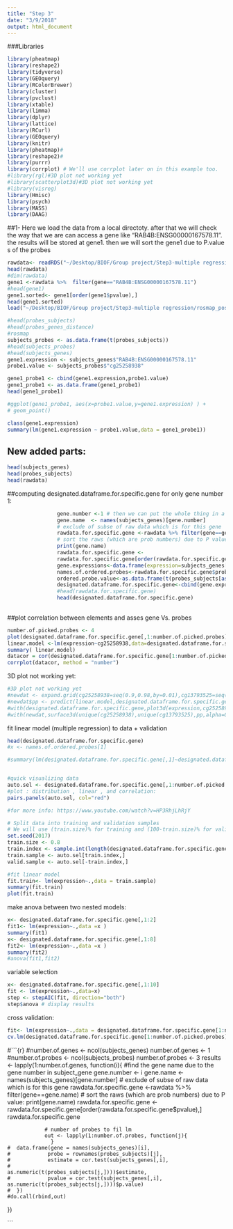 ```yaml
---
title: "Step 3"
date: "3/9/2018"
output: html_document
---
```



###Libraries
```r
library(pheatmap)
library(reshape2)
library(tidyverse)
library(GEOquery)
library(RColorBrewer)
library(cluster)
library(pvclust)
library(xtable)
library(limma)
library(dplyr)
library(lattice)
library(RCurl)
library(GEOquery)
library(knitr)
library(pheatmap)#
library(reshape2)#
library(purrr)
library(corrplot) # We'll use corrplot later on in this example too.
#library(rgl)#3D plot not working yet
#library(scatterplot3d)#3D plot not working yet
#library(visreg)
library(Hmisc)
library(psych)
library(MASS)
library(DAAG)
```


##1- Here we load the data from a local directoty. after that we will check the way that we are can access a gene like "RAB4B:ENSG00000167578.11". the results will be stored at gene1. then we will sort the gene1 due to P.value s of the probes
```r
rawdata<- readRDS("~/Desktop/BIOF/Group project/Step3-multiple regression/subset_of_results_lapply.rds")
head(rawdata)
#dim(rawdata)
gene1 <-rawdata %>%  filter(gene=="RAB4B:ENSG00000167578.11")
#head(gene1)
gene1.sorted<- gene1[order(gene1$pvalue),]
head(gene1.sorted)
load("~/Desktop/BIOF/Group project/Step3-multiple regression/rosmap_postprocV1.RData")
```


```r

#head(probes_subjects)
#head(probes_genes_distance)
#rosmap
subjects_probes <- as.data.frame(t(probes_subjects))
#head(subjects_probes)
#head(subjects_genes)
gene1.expression <- subjects_genes$"RAB4B:ENSG00000167578.11"
probe1.value <- subjects_probes$"cg25258938"
```

```r
gene1_probe1 <- cbind(gene1.expression,probe1.value)
gene1_probe1 <- as.data.frame(gene1_probe1)
head(gene1_probe1)

#ggplot(gene1_probe1, aes(x=probe1.value,y=gene1.expression) ) +
# geom_point()
```

```r
class(gene1.expression)
summary(lm(gene1.expression ~ probe1.value,data = gene1_probe1))
```




## New added parts:
```r
head(subjects_genes)
head(probes_subjects)
head(rawdata)
```

##computing designated.dataframe.for.specific.gene for only gene number 1:
```r
                gene.number <-1 # then we can put the whole thing in a function
                gene.name  <- names(subjects_genes)[gene.number]
                # exclude of subse of raw data which is for this gene
                rawdata.for.specific.gene <-rawdata %>% filter(gene==gene.name)
                # sort the raws (which are prob numbers) due to P value:
                print(gene.name)
                rawdata.for.specific.gene <-          
                rawdata.for.specific.gene[order(rawdata.for.specific.gene$pvalue),]
                gene.expressions<-data.frame(expression=subjects_genes[,gene.name])
                names.of.ordered.probes<-rawdata.for.specific.gene$probe
                ordered.probe.value<-as.data.frame(t(probes_subjects[as.character(names.of.ordered.probes),]))
                designated.dataframe.for.specific.gene<-cbind(gene.expressions,ordered.probe.value)
                #head(rawdata.for.specific.gene)
                head(designated.dataframe.for.specific.gene)
          
```
##plot correlation between elements and asses gene Vs. probes
```r
number.of.picked.probes <- 4
plot(designated.dataframe.for.specific.gene[,1:number.of.picked.probes], pch=1,main=gene.name)
linear.model <-lm(expression~cg25258938,data=designated.dataframe.for.specific.gene)
summary( linear.model)
datacor = cor(designated.dataframe.for.specific.gene[1:number.of.picked.probes])
corrplot(datacor, method = "number")

```


3D plot not working yet:
```r
#3D plot not working yet
#newdat <- expand.grid(cg25258938=seq(0.9,0.98,by=0.01),cg13793525=seq(0,0.03,by=0.01))
#newdat$pp <- predict(linear.model,designated.dataframe.for.specific.gene[1:36,]=newdat)
#with(designated.dataframe.for.specific.gene,plot3d(expression,cg25258938,cg13793525, col="blue", size=1, type="s", main="3D Linear Model Fit"))
#with(newdat,surface3d(unique(cg25258938),unique(cg13793525),pp,alpha=0.3,front="line", back="line"))
```




fit linear model (multiple regression) to data + validation
```r

head(designated.dataframe.for.specific.gene)
#x <- names.of.ordered.probes[1]

#summary(lm(designated.dataframe.for.specific.gene[,1]~designated.dataframe.for.specific.gene[,2] +designated.dataframe.for.specific.gene[,3]+designated.dataframe.for.specific.gene[,4]+designated.dataframe.for.specific.gene[,5],data=designated.dataframe.for.specific.gene))


#quick visualizing data
auto.sel <- designated.dataframe.for.specific.gene[,1:number.of.picked.probes]
#plot : distribution , linear , and correlation:
pairs.panels(auto.sel, col="red")
```
```r
#for more info: https://www.youtube.com/watch?v=HP3RhjLhRjY

# Split data into training and validation samples
# We will use (train.size)% for training and (100-train.size)% for validation
set.seed(2017)
train.size <- 0.8 
train.index <- sample.int(length(designated.dataframe.for.specific.gene[,1]), round(length(designated.dataframe.for.specific.gene[,1]) * train.size))
train.sample <- auto.sel[train.index,]
valid.sample <- auto.sel[-train.index,]

#fit linear model
fit.train<- lm(expression~.,data = train.sample)
summary(fit.train)
plot(fit.train)
```


make anova between two nested models:
```r

x<- designated.dataframe.for.specific.gene[,1:2]
fit1<- lm(expression~.,data =x )
summary(fit1)
x<- designated.dataframe.for.specific.gene[,1:8]
fit2<- lm(expression~.,data =x )
summary(fit2)
#anova(fit1,fit2)
```


variable selection
```r

x<- designated.dataframe.for.specific.gene[,1:10]
fit <- lm(expression~.,data=x)
step <- stepAIC(fit, direction="both")
step$anova # display results 
```




cross validation:
```r

fit<- lm(expression~.,data = designated.dataframe.for.specific.gene[1:number.of.picked.probes])
cv.lm(designated.dataframe.for.specific.gene[1:number.of.picked.probes], fit, m=3)
```










#```{r}
#number.of.genes <- ncol(subjects_genes)
number.of.genes <- 1
#number.of.probes <- ncol(subjects_probes)
number.of.probes <- 3
results <- lapply(1:number.of.genes, function(i){
                #find the gene name due to the gene number in subject_gene
                gene.number <- i
                gene.name  <- names(subjects_genes)[gene.number]
                # exclude of subse of raw data which is for this gene
                rawdata.for.specific.gene <-rawdata %>% filter(gene==gene.name)
                # sort the raws (which are prob numbers) due to P value:
                print(gene.name)
                rawdata.for.specific.gene <-          
                rawdata.for.specific.gene[order(rawdata.for.specific.gene$pvalue),]
                rawdata.for.specific.gene
                
                # number of probes to fil lm
                out <- lapply(1:number.of.probes, function(j){
                  }
    #  data.frame(gene = names(subjects_genes)[i],
    #            probe = rownames(probes_subjects)[j], 
    #            estimate = cor.test(subjects_genes[,i],
    #                                as.numeric(t(probes_subjects[j,])))$estimate,
    #            pvalue = cor.test(subjects_genes[,i], as.numeric(t(probes_subjects[j,])))$p.value)
    #  })
    #do.call(rbind,out)
})

```






